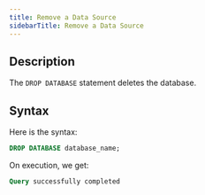 ```yaml
---
title: Remove a Data Source
sidebarTitle: Remove a Data Source
---
```


## Description

The `DROP DATABASE` statement deletes the database.

## Syntax

Here is the syntax:

```sql
DROP DATABASE database_name;
```

On execution, we get:

```sql
Query successfully completed
```